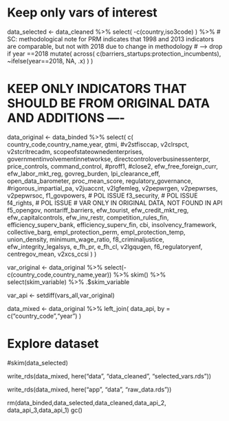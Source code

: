 # Keep only vars of interest
data_selected <- data_cleaned %>%
  select(
    -c(country,iso3code)
  ) %>%
  # SC: methodological note for PRM indicates that 1998 and 2013 indicators are comparable, but not with 2018 due to change in methodology
  # --> drop if year ==2018
  mutate(
    across(
      c(barriers_startups:protection_incumbents),
      ~ifelse(year==2018, NA, .x)
    )
  )

# KEEP ONLY INDICATORS THAT SHOULD BE FROM ORIGINAL DATA AND ADDITIONS ----
data_original <-
  data_binded %>%
  select(
    c(
      country_code,country_name,year,
      gtmi,
      #v2stfisccap,
      v2clrspct,
      v2stcritrecadm,
      scopeofstateownedenterprises,
      governmentinvolvementinnetworkse,
      directcontroloverbusinessenterpr,
      price_controls,
      command_control,
      #proff1,
      #close2,
      efw_free_foreign_curr,
      efw_labor_mkt_reg,
      govreg_burden,
      lpi_clearance_eff,
      open_data_barometer,
      proc_mean_score,
      regulatory_governance,
      #rigorous_impartial_pa,
      v2juaccnt,
      v2lgfemleg,
      v2pepwrgen,
      v2pepwrses,
      v2pepwrsoc,
      f1_govpowers,  # POL ISSUE
      f3_security,   # POL ISSUE
      f4_rights,     # POL ISSUE
      # VAR ONLY IN ORIGINAL DATA, NOT FOUND IN API
      f5_opengov,
      nontariff_barriers,
      efw_tourist,
      efw_credit_mkt_reg,
      efw_capitalcontrols,
      efw_inv_restr,
      competition_rules_fin,
      efficiency_superv_bank,
      efficiency_superv_fin,
      cbi,
      insolvency_framework,
      collective_barg,
      empl_protection_perm,
      empl_protection_temp,
      union_density,
      minimum_wage_ratio,
      f8_criminaljustice,
      efw_integrity_legalsys,
      e_fh_pr,
      e_fh_cl,
      v2lgqugen,
      f6_regulatoryenf,
      centregov_mean,
      v2xcs_ccsi
    )
  )

var_original <- data_original %>%
  select(-c(country_code,country_name,year)) %>%
  skim() %>%
  select(skim_variable) %>%
  .$skim_variable


var_api <- setdiff(vars_all,var_original)



data_mixed <- data_original %>%
  left_join(
    data_api,
    by = c("country_code","year")
  )

# Explore dataset
#skim(data_selected)

write_rds(data_mixed,
          here("data",
               "data_cleaned",
               "selected_vars.rds"))

write_rds(data_mixed,
          here("app",
               "data",
               "raw_data.rds"))

rm(data_binded,data_selected,data_cleaned,data_api_2, data_api_3,data_api_1)
gc()
